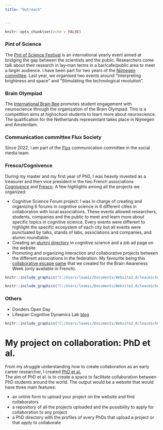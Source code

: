 ```yaml
---
title: "Outreach"

  
---
```


```r
knitr::opts_chunk$set(echo = FALSE)
```

### Pint of Science 
The [Pint of Science Festival](https://pintofscience.com/) is an international yearly event aimed at bridging the gap between the scientists and the public. Researchers come talk about their research in lay-man terms in a bar/cafe/public area to meet a larger audience. 
I have been part for two years of the [Nijmegen committee](https://www.pintofscience.nl/nijmegen). Last year, we organised two events around "Interpreting brightness and space" and "Stimulating the technological revolution". 

### Brain Olympiad
The [International Brain Bee](https://www.thebrainbee.org/) promotes student engagement with neuroscience through the organization of the Brain Olympiad. This is a competition aims at highschool students to learn more about neuroscience. 
The qualification for the Netherlands representant takes place in Nijmegen and Amsterdam.

### Communication committee Flux Society
Since 2022, I am part of the [Flux](https://fluxsociety.org/) communication committee in the social media team. 

### Fresco/Cognivence
During my master and my first year of PhD, I was heavily invested as a treasurer and then vice president in the two French associations [Cognivence](https://cognivence.scicog.fr/) and [Fresco](https://federationfresco.fr/). A few highlights among all the projects we organized:  

* Cognitive Science Forum project: I was in charge of creating and organizing 6 forums in cognitive science in 6 different cities in collaboration with local associations. These events allowed researchers, students, companies and the public to meet and learn more about specific topics in cognitive science. Every events were different to highlight the specific ecosystem of each city but all events were punctuated by talks, stands of labs, associations and companies, and alumni roundtable.  
* Creating an [alumni directory](https://federationfresco.fr/cogalumni/registre-cogalumni/) in cognitive science and a job ad page on the website
* Promoting and organizing interaction and collaborative projects between the different associations in the federation. My favourite being this [collaborative escape game](https://www.cjoint.com/doc/21_04/KDlrJpM7yBJ_Je-ne-suis-pas-un-robot---Instructions.pdf?fbclid=IwAR39Ym5BTLvoU2644u0cXZRQNDlBSxTdNOrgi73Jh7gMZRRLJRc6Xz97tP8) that we created for the Brain Awareness Week (only available in French).

```r

knitr::include_graphics("C:/Users/leamic/Documents/Website2.0/leacmichel.github.io/FSC1.jpg")

knitr::include_graphics("C:/Users/leamic/Documents/Website2.0/leacmichel.github.io/FSC_Fresco2.jpg")

```

### Others
* Donders Open Day
* Lifespan Cognitive Dynamics Lab [blog](https://www.rogierkievit.com/blog)

```r

knitr::include_graphics("C:/Users/leamic/Documents/Website2.0/leacmichel.github.io/braingame.jpg")

```

# My project on collaboration: PhD et al.

From my struggle understanding how to create collaboration as an early career researcher, I created [PhD et al.](https://phd-et-al.org/)  
The aim of PhD et al. is to create a space to facilitate collaboration between PhD students around the world. The output would be a website that would have three main features:

* an online form to upload your project on the website and find collaborators  
* a repository of all the projects uploaded and the possibility to apply for collaboration to any project  
* a PhD directory with the profiles of every PhDs that upload a project or that apply to collaborate  

